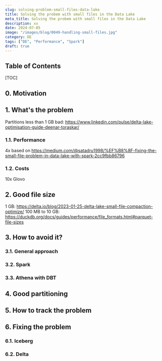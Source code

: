 ```yaml
---
slug: solving-problem-small-files-data-lake
title: Solving the probem with small files in the Data Lake
meta_title: Solving the probem with small files in the Data Lake
description: xx
date: 2024-07-05
image: "/images/blog/0049-handling-small-files.jpg"
category: DE
tags: ["DE", "Performance", "Spark"]
draft: true
---
```


## Table of Contents

[TOC]

## 0. Motivation

## 1. What's the problem

Partitions less than 1 GB bad: https://www.linkedin.com/pulse/delta-lake-optimisation-guide-deenar-toraskar/

### 1.1. Performance

4x based on https://medium.com/@satadru1998/%EF%B8%8F-fixing-the-small-file-problem-in-data-lake-with-spark-2cc9fbb86796

### 1.2. Costs

10x Glovo

## 2. Good file size

1 GB: https://delta.io/blog/2023-01-25-delta-lake-small-file-compaction-optimize/
100 MB to 10 GB: https://duckdb.org/docs/guides/performance/file_formats.html#parquet-file-sizes

## 3. How to avoid it?

### 3.1. General approach

### 3.2. Spark

### 3.3. Athena with DBT

## 4. Good partitioning

## 5. How to track the problem

## 6. Fixing the problem

### 6.1. Iceberg

### 6.2. Delta
